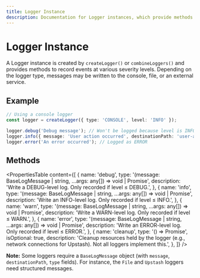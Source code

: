 ```yaml
---
title: Logger Instance
description: Documentation for Logger instances, which provide methods to record events at various severity levels.
---
```


# Logger Instance

A Logger instance is created by `createLogger()` or `combineLoggers()` and provides methods to record events at various severity levels. Depending on the logger type, messages may be written to the console, file, or an external service.

## Example

```typescript showLineNumbers copy
// Using a console logger
const logger = createLogger({ type: 'CONSOLE', level: 'INFO' });

logger.debug('Debug message'); // Won't be logged because level is INFO
logger.info({ message: 'User action occurred', destinationPath: 'user-actions', type: 'AGENT' }); // Logged
logger.error('An error occurred'); // Logged as ERROR
```

## Methods

<PropertiesTable
  content={[
    {
      name: 'debug',
      type: '(message: BaseLogMessage | string, ...args: any[]) => void | Promise<void>',
      description: 'Write a DEBUG-level log. Only recorded if level ≤ DEBUG.',
    },
    {
      name: 'info',
      type: '(message: BaseLogMessage | string, ...args: any[]) => void | Promise<void>',
      description: 'Write an INFO-level log. Only recorded if level ≤ INFO.',
    },
    {
      name: 'warn',
      type: '(message: BaseLogMessage | string, ...args: any[]) => void | Promise<void>',
      description: 'Write a WARN-level log. Only recorded if level ≤ WARN.',
    },
    {
      name: 'error',
      type: '(message: BaseLogMessage | string, ...args: any[]) => void | Promise<void>',
      description: 'Write an ERROR-level log. Only recorded if level ≤ ERROR.',
    },
    {
      name: 'cleanup',
      type: '() => Promise<void>',
      isOptional: true,
      description:
        'Cleanup resources held by the logger (e.g., network connections for Upstash). Not all loggers implement this.',
    },
  ]}
/>

**Note:** Some loggers require a `BaseLogMessage` object (with `message`, `destinationPath`, `type` fields). For instance, the `File` and `Upstash` loggers need structured messages.
